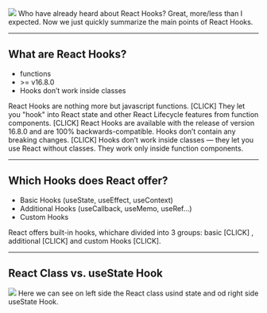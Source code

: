 

<img src="img/reactHooks.png" />

<Notes>
Who have already heard about React Hooks?
Great, more/less than I expected.
Now we just quickly summarize the main points of React Hooks.
</Notes>

---

## What are React Hooks?

<ul>
  <Appear>
    <li>functions</li>
    <li> >= v16.8.0</li>
    <li>Hooks don’t work inside classes</li>
  </Appear>
</ul>

<Notes>
React Hooks are nothing more but javascript functions.
[CLICK]
They let you "hook" into React state and other React Lifecycle features from function components.
[CLICK]
React Hooks are available with the release of version 16.8.0 and are 100% backwards-compatible.
Hooks don’t contain any breaking changes.
[CLICK]
Hooks don’t work inside classes — they let you use React without classes.
They work only inside function components.
</Notes>

---

## Which Hooks does React offer?

<ul>
  <Appear>
    <li>Basic Hooks (useState, useEffect, useContext)</li>
    <li>Additional Hooks (useCallback, useMemo, useRef…)</li>
    <li>Custom Hooks</li>
  </Appear>
</ul>

<Notes>
React offers built-in hooks, whichare divided into 3 groups: basic [CLICK]
, additional [CLICK] and custom Hooks [CLICK].
</Notes>

---

## React Class vs. useState Hook

<img src="img/useState_compare_inv.png" />

<Notes>
Here we can see on left side the React class usind state and
od right side useState Hook.
</Notes>